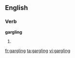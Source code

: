 
==English==

===Verb===
'''gargling'''

# {{present participle of|gargle}}

[[fr:gargling]]
[[ta:gargling]]
[[vi:gargling]]